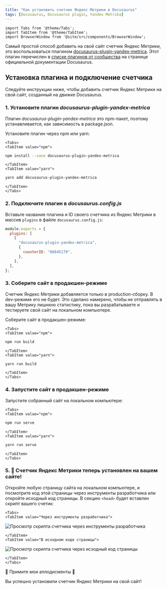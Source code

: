 ```yaml
---
title: "Как установить счетчик Яндекс Метрики в Docusaurus"
tags: [Docusaurus, Docusaurus plugin, Yandex Metrika]
---
```


```mdx-code-block
import Tabs from '@theme/Tabs';
import TabItem from '@theme/TabItem';
import BrowserWindow from '@site/src/components/BrowserWindow';
```

Самый простой способ добавить на свой сайт счетчик Яндекс Метрики, это воспользоваться плагином [docusaurus-plugin-yandex-metrica](https://www.npmjs.com/package/docusaurus-plugin-yandex-metrica). Этот плагин перечислен в [списке плагинов от сообщества](https://docusaurus.io/community/resources) на странице официальной документации Docusaurus.

## Установка плагина и подключение счетчика

Следуйте инструкции ниже, чтобы добавить счетчик Яндекс Метрики на свой сайт, созданный на движке Docusaurus.

### 1. Установите плагин *docusaurus-plugin-yandex-metrica*

Плагин _docusaurus-plugin-yandex-metrica_ это npm-пакет, поэтому устанавливается, как зависимость в package.json.

Установите плагин через npm или yarn:

```mdx-code-block
<Tabs>
<TabItem value="npm">
```

```bash
npm install --save docusaurus-plugin-yandex-metrica
```

```mdx-code-block
</TabItem>
<TabItem value="yarn">
```

```bash
yarn add docusaurus-plugin-yandex-metrica
```

```mdx-code-block
</TabItem>
</Tabs>
```

### 2. Подключите плагин в *docusaurus.config.js*

Вставьте название плагина и ID своего счетчика из Яндекс Метрики в массив `plugins` в файле `docusaurus.config.js`:

```js title="docusaurus.config.js"
module.exports = {
  plugins: [
    [
      "docusaurus-plugin-yandex-metrica",
      {
        counterID: "86645179",
      },
    ],
  ],
};
```

### 3. Соберите сайт в продакшен-режиме

Счетчик Яндекс Метрики добавляется только в production-сборку. В dev-режиме его не будет. Это сделано намерено, чтобы не отправлять в вашу Метрику лишнюю статистику, пока вы разрабатываете и тестируете свой сайт на локальном компьютере.

Соберите сайт в продакшен-режиме:

```mdx-code-block
<Tabs>
<TabItem value="npm">
```

```bash
npm run build
```

```mdx-code-block
</TabItem>
<TabItem value="yarn">
```

```bash
yarn run build
```

```mdx-code-block
</TabItem>
</Tabs>
```

### 4. Запустите сайт в продакшен-режиме

Запустите собранный сайт на локальном компьютере:

```mdx-code-block
<Tabs>
<TabItem value="npm">
```

```bash
npm run serve
```

```mdx-code-block
</TabItem>
<TabItem value="yarn">
```

```bash
yarn run serve
```

```mdx-code-block
</TabItem>
</Tabs>
```

### 5. 🎉 Счетчик Яндекс Метрики теперь установлен на вашем сайте!

Откройте любую страницу сайта на локальном компьютере, и посмотрите код этой страницы через инструменты разработчика или откройте исходный код страницы. В секцию `<head>` будет вставлен скрипт вашего счетик:

```mdx-code-block
<Tabs>
<TabItem value="Через инструменты разработчика">
```

<BrowserWindow>

![Просмотр скрипта счетчика через инструменты разработчика](devtools.jpg)

</BrowserWindow>

```mdx-code-block
</TabItem>
<TabItem value="В исходном коде страницы">
```

<BrowserWindow>

![Просмотр скрипта счетчика через исзодный код страницы](raw.jpg)

</BrowserWindow>

```mdx-code-block
</TabItem>
</Tabs>
```

👏 Примите мои аплодисменты 👏

Вы успешно установили счетчик Яндекс Метрики на свой сайт!
